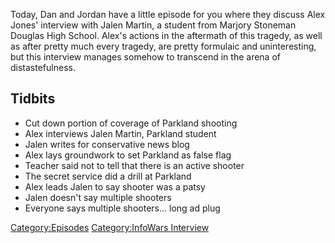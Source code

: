 {{DEFAULTSORT:
    #_EPISODE_0132:Minisode
}}{{Episode
    | title           = Minisode
    | caption         = [https://knowledgefight.libsyn.com/knowledge-fight-minisode Listen to this episode on Libsyn]
    | episodeNumber   = 132
    | length          = 00:33:03
    | airDate         = February 28, 2018
    | episodeType     = [[:Category:InfoWars Interview|InfoWars Interview]]
    | appearance      = [[Jalen Martin]]
    | previousEpisode = [[131: David Lynch Interview]]
    | nextEpisode     = [[133: Operation Paul Revere]]
}}

{{Stub}}

Today, Dan and Jordan have a little episode for you where they discuss Alex Jones' interview with Jalen Martin, a student from Marjory Stoneman Douglas High School. Alex's actions in the aftermath of this tragedy, as well as after pretty much every tragedy, are pretty formulaic and uninteresting, but this interview manages somehow to transcend in the arena of distastefulness.

==Tidbits==

*Cut down portion of coverage of Parkland shooting
*Alex interviews Jalen Martin, Parkland student
*Jalen writes for conservative news blog
*Alex lays groundwork to set Parkland as false flag
*Teacher said not to tell that there is an active shooter
*The secret service did a drill at Parkland
*Alex leads Jalen to say shooter was a patsy
*Jalen doesn't say multiple shooters
*Everyone says multiple shooters... long ad plug

[[Category:Episodes]]
[[Category:InfoWars Interview]]